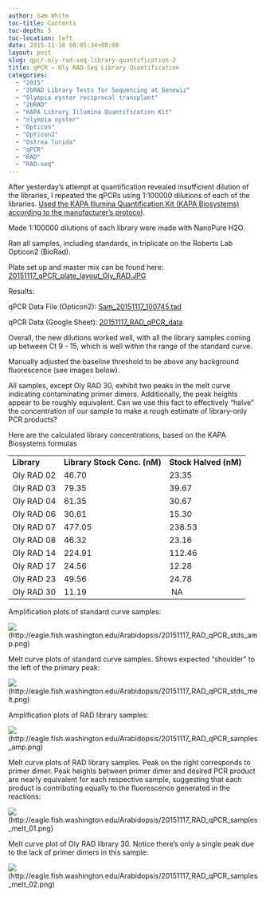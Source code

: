 ```yaml
---
author: Sam White
toc-title: Contents
toc-depth: 5
toc-location: left
date: 2015-11-18 00:05:34+00:00
layout: post
slug: qpcr-oly-rad-seq-library-quantification-2
title: qPCR – Oly RAD-Seq Library Quantification
categories:
  - "2015"
  - "2bRAD Library Tests for Sequencing at Genewiz"
  - "Olympia oyster reciprocal transplant"
  - "2bRAD"
  - "KAPA Library Illumina Quantification Kit"
  - "olympia oyster"
  - "Opticon"
  - "Opticon2"
  - "Ostrea lurida"
  - "qPCR"
  - "RAD"
  - "RAD-seq"
---
```


After yesterday's attempt at quantification revealed insufficient dilution of the libraries, I repeated the qPCRs using 1:100000 dilutions of each of the libraries. [Used the KAPA Illumina Quantification Kit (KAPA Biosystems) according to the manufacturer’s protocol](https://github.com/sr320/LabDocs/blob/master/protocols/Commercial_Protocols/KAPA_Biosystems_KAPA_Library_Quantification_Illumina_Manual_July2014.pdf).

Made 1:100000 dilutions of each library were made with NanoPure H2O.

Ran all samples, including standards, in triplicate on the Roberts Lab Opticon2 (BioRad).

Plate set up and master mix can be found here: [20151117_qPCR_plate_layout_Oly_RAD.JPG](https://eagle.fish.washington.edu/Arabidopsis/20151117_qPCR_plate_layout_Oly_RAD.JPG)



Results:

qPCR Data File (Opticon2): [Sam_20151117_100745.tad](https://eagle.fish.washington.edu/Arabidopsis/qPCR/Opticon/Sam_20151117_100745.tad)

qPCR Data (Google Sheet): [20151117_RAD_qPCR_data](https://docs.google.com/spreadsheets/d/1z7UAWm56JkQI04LKJ92dsWFhC0IFR-a9065aLP2jmso/edit?usp=sharing)

Overall, the new dilutions worked well, with all the library samples coming up between Ct 9 - 15, which is well within the range of the standard curve.

Manually adjusted the baseline threshold to be above any background fluorescence (see images below).

All samples, except Oly RAD 30, exhibit two peaks in the melt curve indicating contaminating primer dimers. Additionally, the peak heights appear to be roughly equivalent. Can we use this fact to effectively "halve" the concentration of our sample to make a rough estimate of library-only PCR products?



Here are the calculated library concentrations, based on the KAPA Biosystems formulas

<table >
<tbody >
<tr >

<td >**Library**
</td>

<td >**Library Stock Conc. (nM)**
</td>

<td >**Stock Halved (nM)**
</td>
</tr>
<tr >

<td >Oly RAD 02
</td>

<td >46.70
</td>

<td >23.35
</td>
</tr>
<tr >

<td >Oly RAD 03
</td>

<td >79.35
</td>

<td >39.67
</td>
</tr>
<tr >

<td >Oly RAD 04
</td>

<td >61.35
</td>

<td >30.67
</td>
</tr>
<tr >

<td >Oly RAD 06
</td>

<td >30.61
</td>

<td >15.30
</td>
</tr>
<tr >

<td >Oly RAD 07
</td>

<td >477.05
</td>

<td >238.53
</td>
</tr>
<tr >

<td >Oly RAD 08
</td>

<td >46.32
</td>

<td >23.16
</td>
</tr>
<tr >

<td >Oly RAD 14
</td>

<td >224.91
</td>

<td >112.46
</td>
</tr>
<tr >

<td >Oly RAD 17
</td>

<td >24.56
</td>

<td >12.28
</td>
</tr>
<tr >

<td >Oly RAD 23
</td>

<td >49.56
</td>

<td >24.78
</td>
</tr>
<tr >

<td >Oly RAD 30
</td>

<td >11.19
</td>

<td > NA
</td>
</tr>
</tbody>
</table>



Amplification plots of standard curve samples:

![](https://eagle.fish.washington.edu/Arabidopsis/20151117_RAD_qPCR_stds_amp.png)(http://eagle.fish.washington.edu/Arabidopsis/20151117_RAD_qPCR_stds_amp.png)





Melt curve plots of standard curve samples. Shows expected "shoulder" to the left of the primary peak:

![](https://eagle.fish.washington.edu/Arabidopsis/20151117_RAD_qPCR_stds_melt.png)(http://eagle.fish.washington.edu/Arabidopsis/20151117_RAD_qPCR_stds_melt.png)







Amplification plots of RAD library samples:

![](https://eagle.fish.washington.edu/Arabidopsis/20151117_RAD_qPCR_samples_amp.png)(http://eagle.fish.washington.edu/Arabidopsis/20151117_RAD_qPCR_samples_amp.png)





Melt curve plots of RAD library samples. Peak on the right corresponds to primer dimer. Peak heights between primer dimer and desired PCR product are nearly equivalent for each respective sample, suggesting that each product is contributing equally to the fluorescence generated in the reactions:

![](https://eagle.fish.washington.edu/Arabidopsis/20151117_RAD_qPCR_samples_melt_01.png)(http://eagle.fish.washington.edu/Arabidopsis/20151117_RAD_qPCR_samples_melt_01.png)





Melt curve plot of Oly RAD library 30. Notice there's only a single peak due to the lack of primer dimers in this sample:

![](https://eagle.fish.washington.edu/Arabidopsis/20151117_RAD_qPCR_samples_melt_02.png)(http://eagle.fish.washington.edu/Arabidopsis/20151117_RAD_qPCR_samples_melt_02.png)
